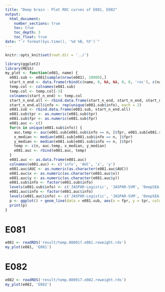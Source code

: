 ```yaml
---
title: "Deep brain - Plot ROC curves of E081, E082"
output:
  html_document:
    number_sections: true
    toc: true
    toc_depth: 3
    toc_float: true
date: "`r format(Sys.time(), '%d %B, %Y')`"
---
```

  
```r
knitr::opts_knit$set(root.dir = '../')
```
  
```r
library(ggplot2)
library(MESS)
my_plot <- function(e081, name) {
  e081.sub <- e081[sample(nrow(e081), 10000),]
  start_n_end <- data.frame(rbind(c(name, 0, NA, NA, 0, 0, 'roc'), c(name, 1, NA, NA, 1, 1, 'roc')))
  temp.col <- colnames(e081.sub)
  temp.col <- temp.col[-3]
  colnames(start_n_end) <- temp.col
  start_n_end.all <- rbind.data.frame(start_n_end, start_n_end, start_n_end)
  start_n_end.all$info <- rep(unique(e081.sub$info), each = 2)
  e081.sub <- rbind.data.frame(e081.sub, start_n_end.all)
  e081.sub$tpr <- as.numeric(e081.sub$tpr)
  e081.sub$fpr <- as.numeric(e081.sub$fpr)
  e081.auc <- c()
  for(n in unique(e081.sub$info)) {
    auc.temp <- auc(e081.sub[e081.sub$info == n, ]$fpr, e081.sub[e081.sub$info == n, ]$tpr)
    x_median <- median(e081.sub[e081.sub$info == n, ]$fpr)
    y_median <- median(e081.sub[e081.sub$info == n, ]$tpr)
    temp <- c(n, auc.temp, x_median, y_median)
    e081.auc <- rbind(e081.auc, temp)
  }
  e081.auc <- as.data.frame(e081.auc)
  colnames(e081.auc) <- c('info', 'AUC', 'x', 'y')
  e081.auc$AUC <- as.numeric(as.character(e081.auc$AUC))
  e081.auc$x <- as.numeric(as.character(e081.auc$x))
  e081.auc$y <- as.numeric(as.character(e081.auc$y))
  e081.sub$info <- factor(e081.sub$info)
  levels(e081.sub$info) <- c('JASPAR-Logistic', 'JASPAR-SVM', 'DeepSEA-Logistic')
  e081.auc$info <- factor(e081.auc$info)
  levels(e081.auc$info) <- c('JASPAR-Logistic', 'JASPAR-SVM', 'DeepSEA-Logistic')
  p <- ggplot() + geom_line(data = e081.sub, aes(x = fpr, y = tpr, color = info)) + geom_text(data = e081.auc, aes(x = 0.25, y = rank(y)/20 + 0.8, label = paste0('AUC = ', round(AUC, 2)), color = info, hjust=1), size = 4) + labs(color='Classifier', x = 'False Positive Rate', y = 'True Positive Rate') + ggtitle(name) + theme(text = element_text(size=20)) + coord_fixed()
  print(p)
}
```

# E081

```r
e081 <- readRDS('result/temp.080917.e081.reweight.rds')
my_plot(e081, 'E081')
```

# E082

```r
e082 <- readRDS('result/temp.080917.e082.reweight.rds')
my_plot(e082, 'E082')
```
